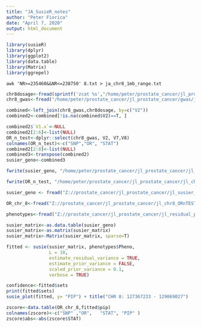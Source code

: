 ---
title: "JA_SusieR_notes"
author: "Peter Fiorica"
date: "April 7, 2020"
output: html_document
---

```{r}
library(susieR)
library(dplyr)
library(ggplot2)
library(data.table)
library(Matrix)
library(ggrepel)
```

```
awk 'NR>=235460&&NR<=238750' 8.txt > ja_chr8_1mb_range.txt
```

```{r}
chr8dosage<-fread(sprintf('zcat %s',"/home/peter/prostate_cancer/jl_prostate_cancer/predixcan/ja_dosages/ja_chr8.txt.gz"), header = F)
chr8_gwas<-fread("/home/peter/prostate_cancer/jl_prostate_cancer/gwas/ja_chromosome_results/ja_chr8_1mb_range.txt", header = F)

combined<-left_join(chr8_gwas,chr8dosage, by=c("V2"))
combined2<-combined[!is.na(combined$V2)==T, ]

combined2$`V1.x`<-NULL
combined2[2:6]<-list(NULL)
OR_n_test<-dplyr::select(chr8_gwas, V2, V7,V8)
colnames(OR_n_test)<-c("SNP","OR", "STAT")
combined2[2:8]<-list(NULL) 
combined3<-transpose(combined2) 
susier_geno<-combined3

fwrite(susier_geno, "/home/peter/prostate_cancer/jl_prostate_cancer/jl_susier_input.txt", col.names = F , row.names = F, sep = " ", quote= F)

fwrite(OR_n_test, "/home/peter/prostate_cancer/jl_prostate_cancer/jl_chr8_ORnTEST.txt", col.names = T, row.names = F, sep = " ", quote= F)
```


```{r, cache = TRUE}
susier_geno <- fread("Z://prostate_cancer/jl_prostate_cancer/jl_susier_input.txt", header = T) #This just reads in the file we wrote.

OR_chr_8<-fread("Z://prostate_cancer/jl_prostate_cancer/jl_chr8_ORnTEST.txt", header = T)

phenotypes<-fread("Z://prostate_cancer/jl_prostate_cancer/jl_residual_phenotypes.txt", header = T)

susier_matrix<-as.data.table(susier_geno)
susier_matrix<-as.matrix(susier_matrix)
susier_matrix<-Matrix(susier_matrix, sparse=T)

fitted <- susie(susier_matrix, phenotypes$Pheno,
                L = 10,
                estimate_residual_variance = TRUE, 
                estimate_prior_variance = FALSE,
                scaled_prior_variance = 0.1,
                verbose = TRUE)

confidence<-fitted$sets
print(fitted$sets)
susie_plot(fitted, y= "PIP") + title("CHR 8: 127367233 - 129069027")

zscore<-data.table(OR_chr_8,fitted$pip)
colnames(zscore)<-c("SNP" ,"OR",   "STAT", "PIP" )
zscore$abs<-abs(zscore$STAT)
```